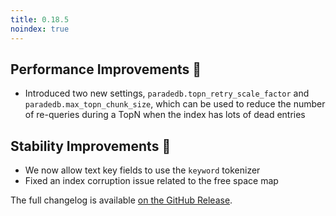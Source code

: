 ```yaml
---
title: 0.18.5
noindex: true
---
```


## Performance Improvements 🚀

- Introduced two new settings, `paradedb.topn_retry_scale_factor` and `paradedb.max_topn_chunk_size`, which can be used to reduce the number of re-queries during a TopN
  when the index has lots of dead entries

## Stability Improvements 💪

- We now allow text key fields to use the `keyword` tokenizer
- Fixed an index corruption issue related to the free space map

The full changelog is available [on the GitHub Release](https://github.com/paradedb/paradedb/releases/tag/v0.18.5).
